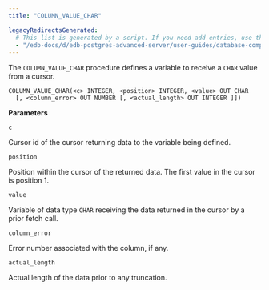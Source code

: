 ```yaml
---
title: "COLUMN_VALUE_CHAR"

legacyRedirectsGenerated:
  # This list is generated by a script. If you need add entries, use the `legacyRedirects` key.
  - "/edb-docs/d/edb-postgres-advanced-server/user-guides/database-compatibility-for-oracle-developers-built-in-package-guide/11/Database_Compatibility_for_Oracle_Developers_Built-in_Package_Guide.1.54.html"
---
```


The `COLUMN_VALUE_CHAR` procedure defines a variable to receive a `CHAR` value from a cursor.

```text
COLUMN_VALUE_CHAR(<c> INTEGER, <position> INTEGER, <value> OUT CHAR
  [, <column_error> OUT NUMBER [, <actual_length> OUT INTEGER ]])
```

**Parameters**

`c`

 Cursor id of the cursor returning data to the variable being defined.

`position`

 Position within the cursor of the returned data. The first value in the cursor is position 1.

`value`

 Variable of data type `CHAR` receiving the data returned in the cursor by a prior fetch call.

`column_error`

 Error number associated with the column, if any.

`actual_length`

 Actual length of the data prior to any truncation.
